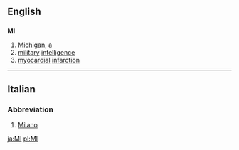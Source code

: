 {{see|mi|mı}}
==English==

==={{Abbreviation}}===
'''MI'''

# [[Michigan]], a {{USstate}}
# [[military]] [[intelligence]]
# [[myocardial]] [[infarction]]

----

==Italian==

===Abbreviation===

# [[Milano]]

[[ja:MI]]
[[pl:MI]]
